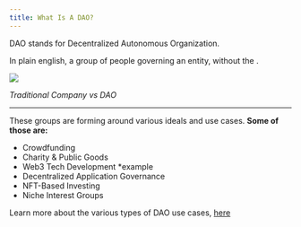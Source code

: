 ```yaml
---
title: What Is A DAO?
---
```


DAO stands for Decentralized Autonomous Organization.

In plain english, a group of people governing an entity, without the <Nutshell children="traditional hierarchical structure" glossaryEntry="content/glossary/CH3-traditional-hierarchical-structure.mdx" />.

![](/assets/11.jpg)

*Traditional Company vs DAO*

***

These groups are forming around various ideals and use cases. **Some of those are:**

* Crowdfunding
* Charity & Public Goods
* Web3 Tech Development \*example
* Decentralized Application Governance
* NFT-Based Investing
* Niche Interest Groups

Learn more about the various types of DAO use cases, [here](https://101blockchains.com/types-of-dao)
